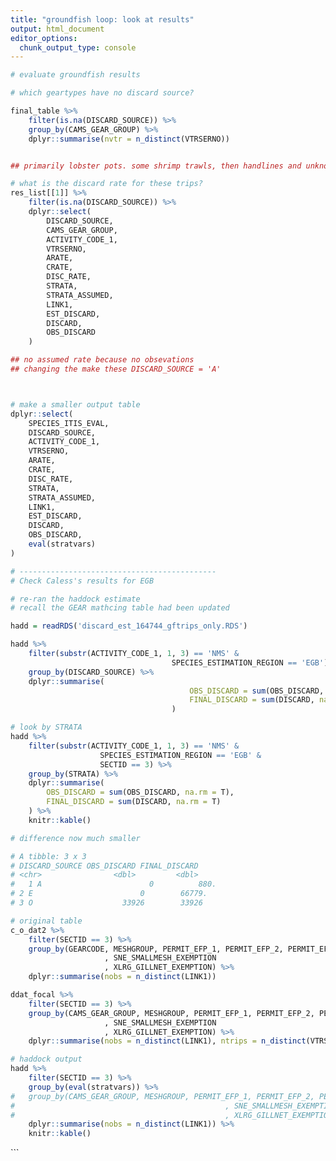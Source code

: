 ```yaml
---
title: "groundfish loop: look at results"
output: html_document
editor_options: 
  chunk_output_type: console
---
```


```r
# evaluate groundfish results

# which geartypes have no discard source?

final_table %>%
	filter(is.na(DISCARD_SOURCE)) %>% 
	group_by(CAMS_GEAR_GROUP) %>% 
	dplyr::summarise(nvtr = n_distinct(VTRSERNO))


## primarily lobster pots. some shrimp trawls, then handlines and unknowns

# what is the discard rate for these trips?
res_list[[1]] %>%
	filter(is.na(DISCARD_SOURCE)) %>% 
	dplyr::select(
		DISCARD_SOURCE,
		CAMS_GEAR_GROUP,
		ACTIVITY_CODE_1,
		VTRSERNO,
		ARATE,
		CRATE,
		DISC_RATE,
		STRATA,
		STRATA_ASSUMED,
		LINK1,
		EST_DISCARD,
		DISCARD,
		OBS_DISCARD
	)

## no assumed rate because no obsevations
## changing the make these DISCARD_SOURCE = 'A' 



# make a smaller output table
dplyr::select(
	SPECIES_ITIS_EVAL,
	DISCARD_SOURCE,
	ACTIVITY_CODE_1,
	VTRSERNO,
	ARATE,
	CRATE,
	DISC_RATE,
	STRATA,
	STRATA_ASSUMED,
	LINK1,
	EST_DISCARD,
	DISCARD,
	OBS_DISCARD,
	eval(stratvars)
)

# --------------------------------------------
# Check Caless's results for EGB

# re-ran the haddock estimate
# recall the GEAR mathcing table had been updated

hadd = readRDS('discard_est_164744_gftrips_only.RDS')

hadd %>% 
	filter(substr(ACTIVITY_CODE_1, 1, 3) == 'NMS' &
									SPECIES_ESTIMATION_REGION == 'EGB') %>% 
	group_by(DISCARD_SOURCE) %>% 
	dplyr::summarise(
										OBS_DISCARD = sum(OBS_DISCARD, na.rm = T),
										FINAL_DISCARD = sum(DISCARD, na.rm = T)
									)

# look by STRATA
hadd %>% 
	filter(substr(ACTIVITY_CODE_1, 1, 3) == 'NMS' &
				 	SPECIES_ESTIMATION_REGION == 'EGB' & 
				 	SECTID == 3) %>% 
	group_by(STRATA) %>% 
	dplyr::summarise(
		OBS_DISCARD = sum(OBS_DISCARD, na.rm = T),
		FINAL_DISCARD = sum(DISCARD, na.rm = T)
	) %>% 
	knitr::kable()

# difference now much smaller

# A tibble: 3 x 3
# DISCARD_SOURCE OBS_DISCARD FINAL_DISCARD
# <chr>                <dbl>         <dbl>
# 	1 A                        0          880.
# 2 E                        0        66779.
# 3 O                    33926        33926
```


```r

# original table
c_o_dat2 %>% 
	filter(SECTID == 3) %>% 
	group_by(GEARCODE, MESHGROUP, PERMIT_EFP_1, PERMIT_EFP_2, PERMIT_EFP_3, PERMIT_EFP_4, REDFISH_EXEMPTION
					 , SNE_SMALLMESH_EXEMPTION
					 , XLRG_GILLNET_EXEMPTION) %>% 
	dplyr::summarise(nobs = n_distinct(LINK1)) 


```

```r

ddat_focal %>% 
	filter(SECTID == 3) %>% 
	group_by(CAMS_GEAR_GROUP, MESHGROUP, PERMIT_EFP_1, PERMIT_EFP_2, PERMIT_EFP_3, PERMIT_EFP_4, REDFISH_EXEMPTION
					 , SNE_SMALLMESH_EXEMPTION
					 , XLRG_GILLNET_EXEMPTION) %>% 
	dplyr::summarise(nobs = n_distinct(LINK1), ntrips = n_distinct(VTRSERNO)) 


```




```r

# haddock output
hadd %>% 
	filter(SECTID == 3) %>% 
	group_by(eval(stratvars)) %>% 
# 	group_by(CAMS_GEAR_GROUP, MESHGROUP, PERMIT_EFP_1, PERMIT_EFP_2, PERMIT_EFP_3, PERMIT_EFP_4, REDFISH_EXEMPTION
#                                               , SNE_SMALLMESH_EXEMPTION
#                                               , XLRG_GILLNET_EXEMPTION) %>% 
	dplyr::summarise(nobs = n_distinct(LINK1)) %>% 
	knitr::kable()

```

```


